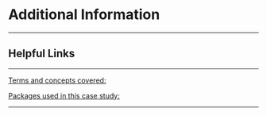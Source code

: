 # **Additional Information**
***

<!--
Use this section to provide any additional information or resources on the topic and methods covered in the case study
-->

## **Helpful Links**
***

<u>Terms and concepts covered:</u>

<u>Packages used in this case study: </u>

<!--
Automatically include the packages table from _packages.qmd?
-->

***
